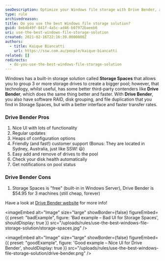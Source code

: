 ```yaml
---
seoDescription: Optimize your Windows file storage with Drive Bender, a powerful solution offering better performance and interface than Storage Spaces.
type: rule
archivedreason:
title: Do you use the best Windows file storage solution?
guid: 8eb4b49f-841f-4a5c-ad46-b07972baeeb6
uri: use-the-best-windows-file-storage-solution
created: 2021-02-16T22:16:39.0000000Z
authors:
  - title: Kaique Biancatti
    url: https://ssw.com.au/people/kaique-biancatti
related: []
redirects:
  - do-you-use-the-best-windows-file-storage-solution
---
```


Windows has a built-in storage solution called **Storage Spaces** that allows you to group 3 or more storage drives to create a bigger pool; however, that technology, whilst useful, has some better third-party contenders like **Drive Bender**, which does the same thing better and faster.
With **Drive Bender**, you also have software RAID, disk grouping, and file duplication that you find in Storage Spaces, but with a better interface and faster transfer rates.

### Drive Bender Pros

1. Nice UI with lots of functionality
2. Regular updates
3. Heaps of configuration options
4. Friendly (and fast!) customer support (Bonus: They are located in Sydney, Australia, just like SSW! 😃)
5. Easy add and remove of drives to the pool
6. Check your disk health automatically
7. Get notifications on pool status

### Drive Bender Cons

1. Storage Spaces is "free" (built-in in Windows Server), Drive Bender is $54.95 for 3 machines (still cheap, forever)

Have a look at [Drive Bender website](https://www.division-m.com/drivebender/) for more info!

<imageEmbed
  alt="Image"
  size="large"
  showBorder={false}
  figureEmbed={{
    preset: "badExample",
    figure: 'Bad example – Bad UI for Storage Spaces',
    shouldDisplay: true
  }}
  src="/uploads/rules/use-the-best-windows-file-storage-solution/storage-spaces.jpg"
/>

<imageEmbed
  alt="Image"
  size="large"
  showBorder={false}
  figureEmbed={{
    preset: "goodExample",
    figure: 'Good example – Nice UI for Drive Bender',
    shouldDisplay: true
  }}
  src="/uploads/rules/use-the-best-windows-file-storage-solution/drive-bender.png"
/>